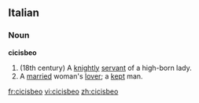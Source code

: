 ==Italian==
===Noun===
'''cicisbeo'''
#(18th century) A [[knight]]ly [[servant]] of a high-born lady.
#A [[married]] woman's [[lover]]; a [[kept]] man.

[[fr:cicisbeo]]
[[vi:cicisbeo]]
[[zh:cicisbeo]]